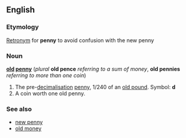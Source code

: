 ==English==
===Etymology===
[[Retronym]] for '''penny''' to avoid confusion with the new penny

===Noun===
'''[[old]] [[penny]]''' (''plural'' '''old pence''' ''referring to a sum of money'', '''old pennies''' ''referring to more than one coin'')

#The pre-[[decimalisation]] [[penny]], 1/240 of an [[old pound]].  Symbol: '''d'''
#A coin worth one old penny.

===See also===
*[[new penny]]
*[[old money]]